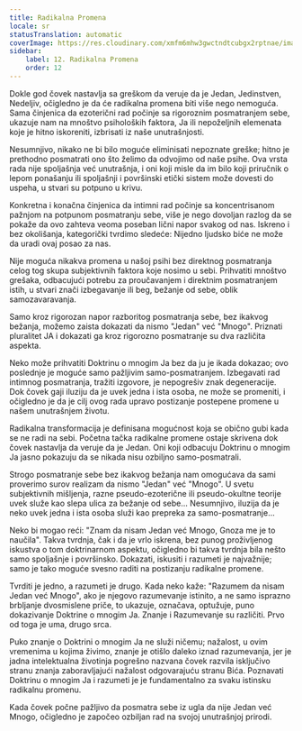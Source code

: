 ```yaml
---
title: Radikalna Promena
locale: sr
statusTranslation: automatic
coverImage: https://res.cloudinary.com/xmfm6mhw3gwctndtcubgx2rptnae/image/upload/v1740468922/small_cover_tratado_de_psicologia_revolucionaria_a4c0dca4e0.webp
sidebar:
    label: 12. Radikalna Promena
    order: 12
---
```

Dokle god čovek nastavlja sa greškom da veruje da je Jedan, Jedinstven, Nedeljiv, očigledno je da će radikalna promena biti više nego nemoguća. Sama činjenica da ezoterični rad počinje sa rigoroznim posmatranjem sebe, ukazuje nam na mnoštvo psiholoških faktora, Ja ili nepoželjnih elemenata koje je hitno iskoreniti, izbrisati iz naše unutrašnjosti.

Nesumnjivo, nikako ne bi bilo moguće eliminisati nepoznate greške; hitno je prethodno posmatrati ono što želimo da odvojimo od naše psihe. Ova vrsta rada nije spoljašnja već unutrašnja, i oni koji misle da im bilo koji priručnik o lepom ponašanju ili spoljašnji i površinski etički sistem može dovesti do uspeha, u stvari su potpuno u krivu.

Konkretna i konačna činjenica da intimni rad počinje sa koncentrisanom pažnjom na potpunom posmatranju sebe, više je nego dovoljan razlog da se pokaže da ovo zahteva veoma poseban lični napor svakog od nas. Iskreno i bez okolišanja, kategorički tvrdimo sledeće: Nijedno ljudsko biće ne može da uradi ovaj posao za nas.

Nije moguća nikakva promena u našoj psihi bez direktnog posmatranja celog tog skupa subjektivnih faktora koje nosimo u sebi. Prihvatiti mnoštvo grešaka, odbacujući potrebu za proučavanjem i direktnim posmatranjem istih, u stvari znači izbegavanje ili beg, bežanje od sebe, oblik samozavaravanja.

Samo kroz rigorozan napor razboritog posmatranja sebe, bez ikakvog bežanja, možemo zaista dokazati da nismo "Jedan" već "Mnogo". Priznati pluralitet JA i dokazati ga kroz rigorozno posmatranje su dva različita aspekta.

Neko može prihvatiti Doktrinu o mnogim Ja bez da ju je ikada dokazao; ovo poslednje je moguće samo pažljivim samo-posmatranjem. Izbegavati rad intimnog posmatranja, tražiti izgovore, je nepogrešiv znak degeneracije. Dok čovek gaji iluziju da je uvek jedna i ista osoba, ne može se promeniti, i očigledno je da je cilj ovog rada upravo postizanje postepene promene u našem unutrašnjem životu.

Radikalna transformacija je definisana mogućnost koja se obično gubi kada se ne radi na sebi. Početna tačka radikalne promene ostaje skrivena dok čovek nastavlja da veruje da je Jedan. Oni koji odbacuju Doktrinu o mnogim Ja jasno pokazuju da se nikada nisu ozbiljno samo-posmatrali.

Strogo posmatranje sebe bez ikakvog bežanja nam omogućava da sami proverimo surov realizam da nismo "Jedan" već "Mnogo". U svetu subjektivnih mišljenja, razne pseudo-ezoterične ili pseudo-okultne teorije uvek služe kao slepa ulica za bežanje od sebe... Nesumnjivo, iluzija da je neko uvek jedna i ista osoba služi kao prepreka za samo-posmatranje...

Neko bi mogao reći: "Znam da nisam Jedan već Mnogo, Gnoza me je to naučila". Takva tvrdnja, čak i da je vrlo iskrena, bez punog proživljenog iskustva o tom doktrinarnom aspektu, očigledno bi takva tvrdnja bila nešto samo spoljašnje i površinsko. Dokazati, iskusiti i razumeti je najvažnije; samo je tako moguće svesno raditi na postizanju radikalne promene.

Tvrditi je jedno, a razumeti je drugo. Kada neko kaže: "Razumem da nisam Jedan već Mnogo", ako je njegovo razumevanje istinito, a ne samo isprazno brbljanje dvosmislene priče, to ukazuje, označava, optužuje, puno dokazivanje Doktrine o mnogim Ja. Znanje i Razumevanje su različiti. Prvo od toga je uma, drugo srca.

Puko znanje o Doktrini o mnogim Ja ne služi ničemu; nažalost, u ovim vremenima u kojima živimo, znanje je otišlo daleko iznad razumevanja, jer je jadna intelektualna životinja pogrešno nazvana čovek razvila isključivo stranu znanja zaboravljajući nažalost odgovarajuću stranu Bića. Poznavati Doktrinu o mnogim Ja i razumeti je je fundamentalno za svaku istinsku radikalnu promenu.

Kada čovek počne pažljivo da posmatra sebe iz ugla da nije Jedan već Mnogo, očigledno je započeo ozbiljan rad na svojoj unutrašnjoj prirodi.

